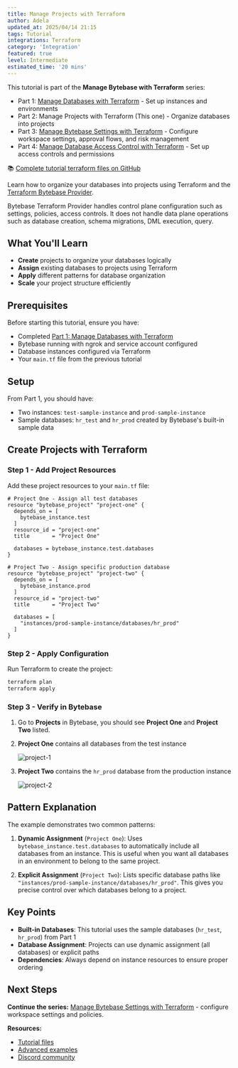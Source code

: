 ```yaml
---
title: Manage Projects with Terraform
author: Adela
updated_at: 2025/04/14 21:15
tags: Tutorial
integrations: Terraform
category: 'Integration'
featured: true
level: Intermediate
estimated_time: '20 mins'
---
```


This tutorial is part of the **Manage Bytebase with Terraform** series:

- Part 1: [Manage Databases with Terraform](/tutorials/manage-databases-in-bytebase-with-terraform) - Set up instances and environments
- Part 2: Manage Projects with Terraform (This one) - Organize databases into projects
- Part 3: [Manage Bytebase Settings with Terraform](/tutorials/manage-bytebase-settings-with-terraform) - Configure workspace settings, approval flows, and risk management
- Part 4: [Manage Database Access Control with Terraform](/tutorials/manage-database-access-control-with-terraform) - Set up access controls and permissions

📚 [Complete tutorial terraform files on GitHub](https://github.com/bytebase/terraform-provider-bytebase/tree/main/tutorials)

Learn how to organize your databases into projects using Terraform and the [Terraform Bytebase Provider](https://registry.terraform.io/providers/bytebase/bytebase/latest/docs).

<Note>

Bytebase Terraform Provider handles control plane configuration such as settings, policies, access controls. It does not
handle data plane operations such as database creation, schema migrations, DML execution, query.

</Note>

## What You'll Learn

- **Create** projects to organize your databases logically
- **Assign** existing databases to projects using Terraform
- **Apply** different patterns for database organization
- **Scale** your project structure efficiently

## Prerequisites

Before starting this tutorial, ensure you have:

- Completed [Part 1: Manage Databases with Terraform](/tutorials/manage-databases-in-bytebase-with-terraform)
- Bytebase running with ngrok and service account configured
- Database instances configured via Terraform
- Your `main.tf` file from the previous tutorial

## Setup

From Part 1, you should have:

- Two instances: `test-sample-instance` and `prod-sample-instance`
- Sample databases: `hr_test` and `hr_prod` created by Bytebase's built-in sample data

## Create Projects with Terraform

### Step 1 - Add Project Resources

Add these project resources to your `main.tf` file:

```hcl
# Project One - Assign all test databases
resource "bytebase_project" "project-one" {
  depends_on = [
    bytebase_instance.test
  ]
  resource_id = "project-one"
  title       = "Project One"

  databases = bytebase_instance.test.databases
}

# Project Two - Assign specific production database
resource "bytebase_project" "project-two" {
  depends_on = [
    bytebase_instance.prod
  ]
  resource_id = "project-two"
  title       = "Project Two"

  databases = [
    "instances/prod-sample-instance/databases/hr_prod"
  ]
}
```

### Step 2 - Apply Configuration

Run Terraform to create the project:

```bash
terraform plan
terraform apply
```

### Step 3 - Verify in Bytebase

1. Go to **Projects** in Bytebase, you should see **Project One** and **Project Two** listed.
1. **Project One** contains all databases from the test instance

   ![project-1](/content/docs/tutorials/manage-projects-in-bytebase-with-terraform/bb-project-1.png)

1. **Project Two** contains the `hr_prod` database from the production instance

   ![project-2](/content/docs/tutorials/manage-projects-in-bytebase-with-terraform/bb-project-2.png)

## Pattern Explanation

The example demonstrates two common patterns:

1. **Dynamic Assignment** (`Project One`): Uses `bytebase_instance.test.databases` to automatically include all databases from an instance. This is useful when you want all databases in an environment to belong to the same project.

2. **Explicit Assignment** (`Project Two`): Lists specific database paths like `"instances/prod-sample-instance/databases/hr_prod"`. This gives you precise control over which databases belong to a project.

## Key Points

- **Built-in Databases**: This tutorial uses the sample databases (`hr_test`, `hr_prod`) from Part 1
- **Database Assignment**: Projects can use dynamic assignment (all databases) or explicit paths
- **Dependencies**: Always depend on instance resources to ensure proper ordering

## Next Steps

**Continue the series:** [Manage Bytebase Settings with Terraform](/tutorials/manage-bytebase-settings-with-terraform) - configure workspace settings and policies.

**Resources:**

- [Tutorial files](https://github.com/bytebase/terraform-provider-bytebase/tree/main/tutorials)
- [Advanced examples](https://github.com/bytebase/terraform-provider-bytebase/tree/main/examples)
- [Discord community](https://discord.gg/huyw7gRsyA)
